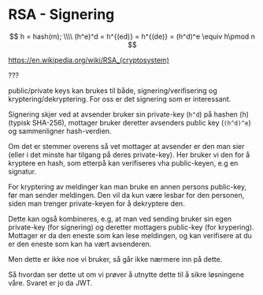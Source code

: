 # RSA - Signering

$$
h = hash(m);
\\\\
(h^e)^d = h^{(ed)} = h^{(de)} = (h^d)^e \equiv h\pmod n
$$

<div class="credits">
    <a target="_blank" href="https://en.wikipedia.org/wiki/RSA_(cryptosystem)">https://en.wikipedia.org/wiki/RSA_(cryptosystem)</a>
</div>

???

public/private keys kan brukes til både, signering/verifisering og kryptering/dekryptering.
For oss er det signering som er interessant.

Signering skjer ved at avsender bruker sin private-key (`h^d`) på hashen (h) (typisk SHA-256),
mottager bruker deretter avsenders public key (`(h^d)^e`) og sammenligner hash-verdien.

Om det er stemmer overens så vet mottager at avsender er den man sier (eller i det minste har tilgang på deres private-key).
Her bruker vi den for å kryptere en hash, som etterpå kan verifiseres vha public-keyen, e.g en signatur.

For kryptering av meldinger kan man bruke en annen persons public-key, før man sender meldingen.
Den vil da kun være lesbar for den personen, siden man trenger private-keyen for å dekryptere den.

Dette kan også kombineres, e.g, at man ved sending bruker sin egen private-key (for signering) og deretter mottagers public-key (for krypering).
Mottager er da den eneste som kan lese meldingen, og kan verifisere at du er den eneste som kan ha vært avsenderen.

Men dette er ikke noe vi bruker, så går ikke nærmere inn på dette.

Så hvordan ser dette ut om vi prøver å utnytte dette til å sikre løsningene våre. Svaret er jo da JWT.


